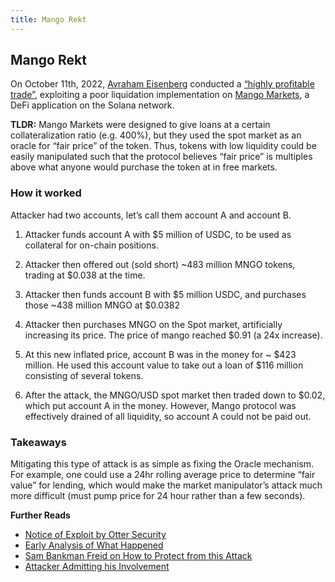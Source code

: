 ```yaml
---
title: Mango Rekt
---
```


## Mango Rekt

On October 11th, 2022, [Avraham Eisenberg](https://twitter.com/avi_eisen) conducted a ["highly profitable trade"](https://twitter.com/avi_eisen/status/1581326197241180160?s=20&t=a5u1dtV_DRe8Nl4p58N0_w), exploiting a poor liquidation implementation on [Mango Markets](https://mango.markets/), a DeFi application on the Solana network.

**TLDR:** Mango Markets were designed to give loans at a certain collateralization ratio (e.g. 400%), but they used the spot market as an oracle for "fair price" of the token. Thus, tokens with low liquidity could be easily manipulated such that the protocol believes "fair price" is multiples above what anyone would purchase the token at in free markets.

### How it worked

Attacker had two accounts, let's call them account A and account B.

1. Attacker funds account A with $5 million of USDC, to be used as collateral for on-chain positions.

2. Attacker then offered out (sold short) ~483 million MNGO tokens, trading at $0.038 at the time.

3. Attacker then funds account B with $5 million USDC, and purchases those ~438 million MNGO at $0.0382

4. Attacker then purchases MNGO on the Spot market, artificially increasing its price. The price of mango reached $0.91 (a 24x increase).

5. At this new inflated price, account B was in the money for ~ $423 million. He used this account value to take out a loan of $116 million consisting of several tokens.

6. After the attack, the MNGO/USD spot market then traded down to $0.02, which put account A in the money. However, Mango protocol was effectively drained of all liquidity, so account A could not be paid out.

### Takeaways

Mitigating this type of attack is as simple as fixing the Oracle mechanism. For example, one could use a 24hr rolling average price to determine "fair value" for lending, which would make the market manipulator's attack much more difficult (must pump price for 24 hour rather than a few seconds).

**Further Reads**

- [Notice of Exploit by Otter Security](https://twitter.com/osec_io/status/1579969927020412929?s=20&t=AK8-AGc9O6k-Rfb1HSegXw)
- [Early Analysis of What Happened](https://twitter.com/joshua_j_lim/status/1579987648546246658?s=20&t=AK8-AGc9O6k-Rfb1HSegXw)
- [Sam Bankman Freid on How to Protect from this Attack](https://twitter.com/SBF_FTX/status/1580170203664904195?s=20&t=OFZtV7pNaQTj5BvE_yCdDw)
- [Attacker Admitting his Involvement](https://twitter.com/avi_eisen/status/1581326197241180160?s=20&t=a5u1dtV_DRe8Nl4p58N0_w)

